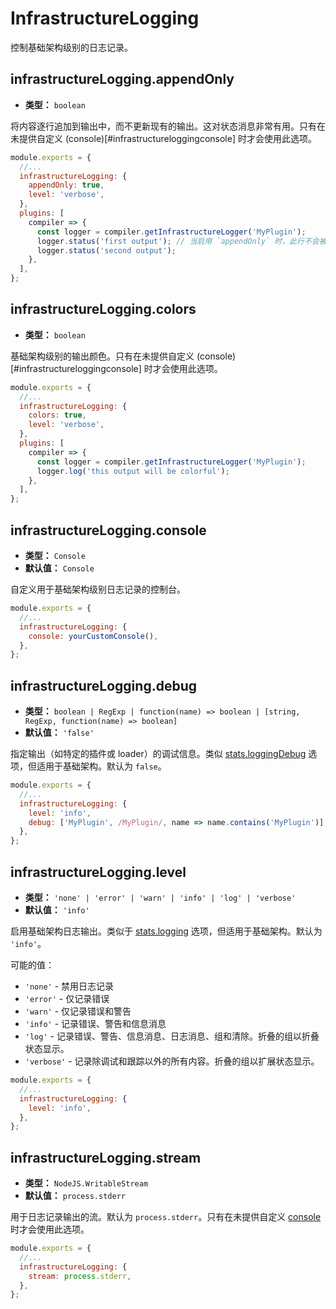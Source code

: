 
<WebpackLicense from="https://webpack.js.org/configuration/infrastructureLogging/" />

# InfrastructureLogging

控制基础架构级别的日志记录。

## infrastructureLogging.appendOnly

- **类型：** `boolean`

将内容逐行追加到输出中，而不更新现有的输出。这对状态消息非常有用。只有在未提供自定义 (console)[#infrastructureloggingconsole] 时才会使用此选项。

```js title=rspack.config.js
module.exports = {
  //...
  infrastructureLogging: {
    appendOnly: true,
    level: 'verbose',
  },
  plugins: [
    compiler => {
      const logger = compiler.getInfrastructureLogger('MyPlugin');
      logger.status('first output'); // 当启用 `appendOnly` 时，此行不会被覆盖
      logger.status('second output');
    },
  ],
};
```

## infrastructureLogging.colors

- **类型：** `boolean`

基础架构级别的输出颜色。只有在未提供自定义 (console)[#infrastructureloggingconsole] 时才会使用此选项。

```js title=rspack.config.js
module.exports = {
  //...
  infrastructureLogging: {
    colors: true,
    level: 'verbose',
  },
  plugins: [
    compiler => {
      const logger = compiler.getInfrastructureLogger('MyPlugin');
      logger.log('this output will be colorful');
    },
  ],
};
```

## infrastructureLogging.console

- **类型：** `Console`
- **默认值：** `Console`

自定义用于基础架构级别日志记录的控制台。

```js title=rspack.config.js
module.exports = {
  //...
  infrastructureLogging: {
    console: yourCustomConsole(),
  },
};
```

## infrastructureLogging.debug

- **类型：** `boolean | RegExp | function(name) => boolean | [string, RegExp, function(name) => boolean]`
- **默认值：** `'false'`

指定输出（如特定的插件或 loader）的调试信息。类似 [stats.loggingDebug](/config/stats#statsloggingdebug) 选项，但适用于基础架构。默认为 `false`。

```js title=rspack.config.js
module.exports = {
  //...
  infrastructureLogging: {
    level: 'info',
    debug: ['MyPlugin', /MyPlugin/, name => name.contains('MyPlugin')],
  },
};
```

## infrastructureLogging.level

- **类型：** `'none' | 'error' | 'warn' | 'info' | 'log' | 'verbose'`
- **默认值：** `'info'`

启用基础架构日志输出。类似于 [stats.logging](/config/stats#statslogging) 选项，但适用于基础架构。默认为 `'info'`。

可能的值：

- `'none'` - 禁用日志记录
- `'error'` - 仅记录错误
- `'warn'` - 仅记录错误和警告
- `'info'` - 记录错误、警告和信息消息
- `'log'` - 记录错误、警告、信息消息、日志消息、组和清除。折叠的组以折叠状态显示。
- `'verbose'` - 记录除调试和跟踪以外的所有内容。折叠的组以扩展状态显示。

```js title=rspack.config.js
module.exports = {
  //...
  infrastructureLogging: {
    level: 'info',
  },
};
```

## infrastructureLogging.stream

- **类型：** `NodeJS.WritableStream`
- **默认值：** `process.stderr`

用于日志记录输出的流。默认为 `process.stderr`。只有在未提供自定义 [console](#infrastructureloggingconsole) 时才会使用此选项。

```js title=rspack.config.js
module.exports = {
  //...
  infrastructureLogging: {
    stream: process.stderr,
  },
};
```
